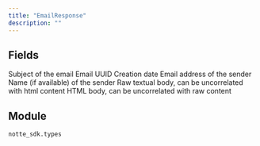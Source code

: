 ```yaml
---
title: "EmailResponse"
description: ""
---
```




## Fields

<ParamField path="subject" type="str" required>
  Subject of the email
</ParamField>

<ParamField path="email_id" type="str" required>
  Email UUID
</ParamField>

<ParamField path="created_at" type="datetime" required>
  Creation date
</ParamField>

<ParamField path="sender_email" type="UnionType[str, None]" required>
  Email address of the sender
</ParamField>

<ParamField path="sender_name" type="UnionType[str, None]" required>
  Name (if available) of the sender
</ParamField>

<ParamField path="text_content" type="UnionType[str, None]" required>
  Raw textual body, can be uncorrelated with html content
</ParamField>

<ParamField path="html_content" type="UnionType[str, None]" required>
  HTML body, can be uncorrelated with raw content
</ParamField>


## Module

`notte_sdk.types`
